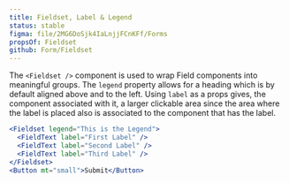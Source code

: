 ```yaml
---
title: Fieldset, Label & Legend
status: stable
figma: file/2MG6DoSjk4IaLnjjFCnKFf/Forms
propsOf: Fieldset
github: Form/Fieldset
---
```


The `<Fieldset />` component is used to wrap Field components into meaningful groups. The `legend` property allows for a heading which is by default aligned above and to the left. Using `label` as a props gives, the component associated with it, a larger clickable area since the area where the label is placed also is associated to the component that has the label.

```jsx
<Fieldset legend="This is the Legend">
  <FieldText label="First Label" />
  <FieldText label="Second Label" />
  <FieldText label="Third Label" />
</Fieldset>
<Button mt="small">Submit</Button>
```
